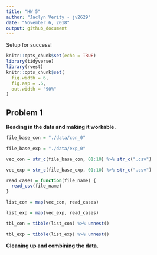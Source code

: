 ```yaml
---
title: "HW 5"
author: "Jaclyn Verity - jv2629"
date: "November 6, 2018"
output: github_document
---
```

Setup for success!
```r
knitr::opts_chunk$set(echo = TRUE)
library(tidyverse)
library(rvest)
knitr::opts_chunk$set(
  fig.width = 6,
  fig.asp = .6,
  out.width = "90%"
)
```

## Problem 1

**Reading in the data and making it workable.**
```r
file_base_con = "./data/con_0"

file_base_exp = "./data/exp_0"

vec_con = str_c(file_base_con, 01:10) %>% str_c(".csv")

vec_exp = str_c(file_base_exp, 01:10) %>% str_c(".csv")

read_cases = function(file_name) {
  read_csv(file_name)
}

list_con = map(vec_con, read_cases)

list_exp = map(vec_exp, read_cases)

tbl_con = tibble(list_con) %>% unnest()

tbl_exp = tibble(list_exp) %>% unnest()
```

**Cleaning up and combining the data.**
```r

```

